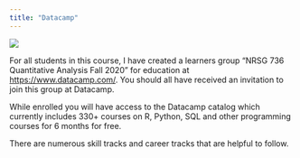 ```yaml
---
title: "Datacamp"
---
```


![](datacampLogoHorizontal.png)

For all students in this course, I have created a learners group "NRSG 736 Quantitative Analysis Fall 2020" for education at [https://www.datacamp.com/](https://www.datacamp.com/). You should all have received an invitation to join this group at Datacamp.

While enrolled you will have access to the Datacamp catalog which currently includes 330+ courses on R, Python, SQL and other programming courses for 6 months for free.

There are numerous skill tracks and career tracks that are helpful to follow.